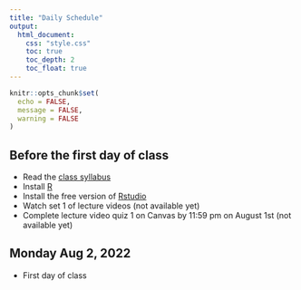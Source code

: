 ---
title: "Daily Schedule"
output: 
  html_document:
    css: "style.css"
    toc: true
    toc_depth: 2
    toc_float: true
---

```{r setup, include=FALSE}
knitr::opts_chunk$set(
  echo = FALSE,
  message = FALSE,
  warning = FALSE
)
```

## Before the first day of class 

- Read the [class syllabus](documents/stats7-summerII-2022-syllabus.pdf)
- Install [R](https://www.r-project.org/)
- Install the free version of [Rstudio](https://www.rstudio.com/)
- Watch set 1 of lecture videos (not available yet)
- Complete lecture video quiz 1 on Canvas by 11:59 pm on August 1st (not available yet)

## Monday Aug 2, 2022  

- First day of class